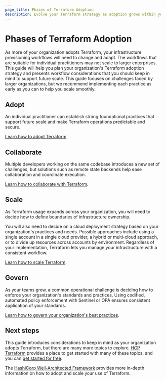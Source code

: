 ```yaml
---
page_title: Phases of Terraform Adoption
description: Evolve your Terraform strategy as adoption grows within your organization
---
```


# Phases of Terraform Adoption

As more of your organization adopts Terraform, your infrastructure provisioning workflows will need to change and adapt. The workflows that are suitable for individual practitioners may not scale to larger enterprises. This guide will help you plan your organization's Terraform adoption strategy and presents workflow considerations that you should keep in mind to support future scale. This guide focuses on challenges faced by larger organizations, but we recommend implementing each practice as early as you can to help you scale smoothly. 

## Adopt

An individual practitioner can establish strong foundational practices that support future scale and make Terraform operations predictable and secure. 

[Learn how to adopt Terraform](/terraform/intro/phases/adopt)

## Collaborate

Multiple developers working on the same codebase introduces a new set of challenges, but solutions such as remote state backends help ease collaboration and coordinate execution.

[Learn how to collaborate with Terraform](/terraform/intro/phases/collaborate).

## Scale

As Terraform usage expands across your organization, you will need to decide how to define boundaries of infrastructure ownership.

You will also need to decide on a cloud deployment strategy based on your organization's practices and needs. Possible approaches include using a single account in a single cloud provider, a hybrid or multi-cloud approach, or to divide up resources across accounts by environment.  Regardless of your implementation, Terraform lets you manage your infrastructure with a consistent workflow.

[Learn how to scale Terraform](/terraform/intro/phases/scale).

## Govern

As your teams grow, a common operational challenge is deciding how to enforce your organization's standards and practices. Using codified, automated policy enforcement with Sentinel or OPA ensures consistent application of your standards.

[Learn how to govern your organization's best practices](/terraform/intro/phases/govern).

## Next steps

This guide introduces considerations to keep in mind as your organization adopts Terraform, but there are many more topics to explore. [HCP Terraform](/terraform/tutorials/cloud-get-started) provides a place to get started with many of these topics, and you can [get started for free](https://app.terraform.io/public/signup/account).

The [HashiCorp Well-Architected Framework](/well-architected-framework) provides more in-depth information on how to adopt and scale your use of Terraform.
